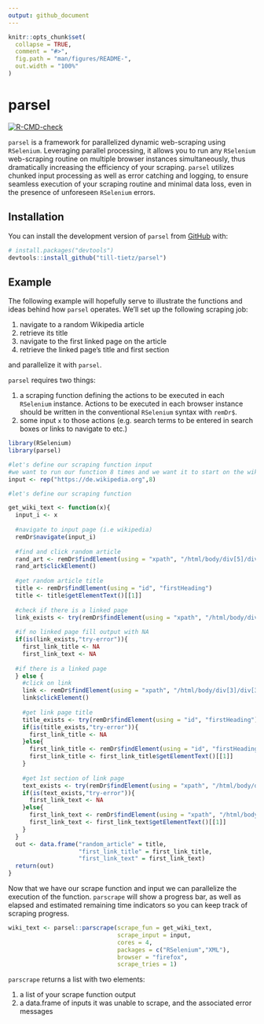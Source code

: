 ```yaml
---
output: github_document
---
```


<!-- README.md is generated from README.Rmd. Please edit that file -->

```r
knitr::opts_chunk$set(
  collapse = TRUE,
  comment = "#>",
  fig.path = "man/figures/README-",
  out.width = "100%"
)
```

# parsel

<!-- badges: start -->
[![R-CMD-check](https://github.com/till-tietz/parsel/workflows/R-CMD-check/badge.svg)](https://github.com/till-tietz/parsel/actions)
<!-- badges: end -->

`parsel` is a framework for parallelized  dynamic web-scraping using `RSelenium`. Leveraging parallel processing, it allows you to run any `RSelenium` web-scraping routine on multiple browser instances simultaneously, thus dramatically increasing the efficiency of your scraping. `parsel` utilizes chunked input processing as well as error catching and logging, to ensure seamless execution of your scraping routine and minimal data loss, even in the presence of unforeseen `RSelenium` errors. 

## Installation

You can install the development version of `parsel` from [GitHub](https://github.com/) with:

``` r
# install.packages("devtools")
devtools::install_github("till-tietz/parsel")
```
## Example

The following example will hopefully serve to illustrate the functions and ideas behind how `parsel` operates.
We'll set up the following scraping job:

1. navigate to a random Wikipedia article 
2. retrieve its title 
3. navigate to the first linked page on the article 
4. retrieve the linked page's title and first section 

and parallelize it with `parsel`.

`parsel` requires two things: 

1. a scraping function defining the actions to be executed in each `RSelenium` instance. Actions to be executed in each browser instance should be written in the conventional `RSelenium` syntax with `remDr$`.   
2. some input `x` to those actions (e.g. search terms to be entered in search boxes or links to navigate to etc.)

```r
library(RSelenium)
library(parsel)

#let's define our scraping function input 
#we want to run our function 8 times and we want it to start on the wikipedia main page each time 
input <- rep("https://de.wikipedia.org",8)

#let's define our scraping function 

get_wiki_text <- function(x){
  input_i <- x
  
  #navigate to input page (i.e wikipedia)
  remDr$navigate(input_i)
  
  #find and click random article 
  rand_art <- remDr$findElement(using = "xpath", "/html/body/div[5]/div[2]/nav[1]/div/ul/li[3]/a")
  rand_art$clickElement()
  
  #get random article title 
  title <- remDr$findElement(using = "id", "firstHeading")
  title <- title$getElementText()[[1]]
  
  #check if there is a linked page
  link_exists <- try(remDr$findElement(using = "xpath", "/html/body/div[3]/div[3]/div[5]/div[1]/p[1]/a[1]"))
  
  #if no linked page fill output with NA
  if(is(link_exists,"try-error")){
    first_link_title <- NA
    first_link_text <- NA
  
  #if there is a linked page
  } else {
    #click on link
    link <- remDr$findElement(using = "xpath", "/html/body/div[3]/div[3]/div[5]/div[1]/p[1]/a[1]")
    link$clickElement()
    
    #get link page title
    title_exists <- try(remDr$findElement(using = "id", "firstHeading"))
    if(is(title_exists,"try-error")){
      first_link_title <- NA
    }else{
      first_link_title <- remDr$findElement(using = "id", "firstHeading")
      first_link_title <- first_link_title$getElementText()[[1]]
    }
    
    #get 1st section of link page
    text_exists <- try(remDr$findElement(using = "xpath", "/html/body/div[3]/div[3]/div[5]/div[1]/p[1]"))
    if(is(text_exists,"try-error")){
      first_link_text <- NA
    }else{
      first_link_text <- remDr$findElement(using = "xpath", "/html/body/div[3]/div[3]/div[5]/div[1]/p[1]")
      first_link_text <- first_link_text$getElementText()[[1]]
    }
  }
  out <- data.frame("random_article" = title,
                    "first_link_title" = first_link_title,
                    "first_link_text" = first_link_text)
  return(out)
}


```

Now that we have our scrape function and input we can parallelize the execution of the function.
`parscrape` will show a progress bar, as well as elapsed and estimated remaining time indicators so you can keep track of scraping progress. 

```r
wiki_text <- parsel::parscrape(scrape_fun = get_wiki_text,
                               scrape_input = input,
                               cores = 4,
                               packages = c("RSelenium","XML"),
                               browser = "firefox",
                               scrape_tries = 1)


```

`parscrape` returns a list with two elements:

1. a list of your scrape function output 
2. a data.frame of inputs it was unable to scrape, and the associated error messages 


